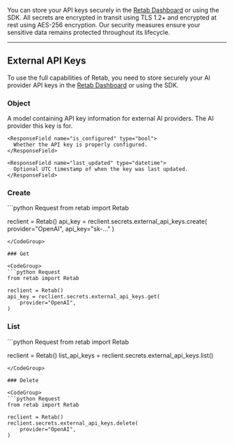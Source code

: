 

You can store your API keys securely in the [Retab Dashboard](https://retab.com/dashboard/settings) or using the SDK. All secrets are encrypted in transit using TLS 1.2+ and encrypted at rest using AES-256 encryption. Our security measures ensure your sensitive data remains protected throughout its lifecycle.

---




## External API Keys


To use the full capabilities of Retab, you need to store securely your AI provider API keys in the [Retab Dashboard](https://retab.com/dashboard/settings) or using the SDK.



### Object
<ResponseField name="Object" type="ExternalAPIKey">
A model containing API key information for external AI providers.
  <Expandable title="properties">
    <ResponseField name="provider" type="OpenAI | Anthropic | Gemini | xAI">
      The AI provider this key is for.
    </ResponseField>

    <ResponseField name="is_configured" type="bool">
      Whether the API key is properly configured.
    </ResponseField>

    <ResponseField name="last_updated" type="datetime">
      Optional UTC timestamp of when the key was last updated.
    </ResponseField>
  </Expandable>
</ResponseField>

### Create

<CodeGroup>
```python Request
from retab import Retab

reclient = Retab()
api_key = reclient.secrets.external_api_keys.create(
    provider="OpenAI",
    api_key="sk-..."
)
```
</CodeGroup>

### Get

<CodeGroup>
```python Request
from retab import Retab

reclient = Retab()
api_key = reclient.secrets.external_api_keys.get(
    provider="OpenAI",
)
```
</CodeGroup>

### List

<CodeGroup>
```python Request
from retab import Retab

reclient = Retab()
list_api_keys = reclient.secrets.external_api_keys.list()
```
</CodeGroup>

### Delete

<CodeGroup>
```python Request
from retab import Retab

reclient = Retab()
reclient.secrets.external_api_keys.delete(
    provider="OpenAI",
)
```
</CodeGroup>

